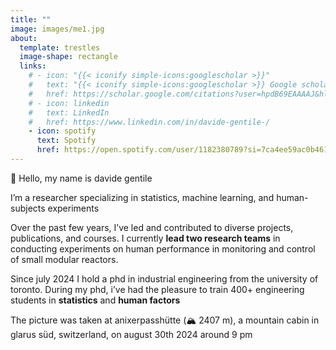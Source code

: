 ```yaml
---
title: ""
image: images/me1.jpg
about:
  template: trestles
  image-shape: rectangle
  links:
    # - icon: "{{< iconify simple-icons:googlescholar >}}"
    #   text: "{{< iconify simple-icons:googlescholar >}} Google scholar"
    #   href: https://scholar.google.com/citations?user=hpdB69EAAAAJ&hl=en
    # - icon: linkedin
    #   text: LinkedIn
    #   href: https://www.linkedin.com/in/davide-gentile-/
    - icon: spotify
      text: Spotify
      href: https://open.spotify.com/user/1182380789?si=7ca4ee59ac0b4619
---
```


👋 Hello, my name is davide gentile

I'm a researcher specializing in statistics, machine learning, and human-subjects experiments

Over the past few years, I've led and contributed to diverse projects, publications, and courses. I currently **lead two research teams** in conducting experiments on human performance in monitoring and control of small modular reactors.

Since july 2024 I hold a phd in industrial engineering from the university of toronto. During my phd, i've had the pleasure to train 400+ engineering students in **statistics** and **human factors**

The picture was taken at anixerpasshütte (🏔️ 2407 m), a mountain cabin in glarus süd, switzerland, on august 30th 2024 around 9 pm
